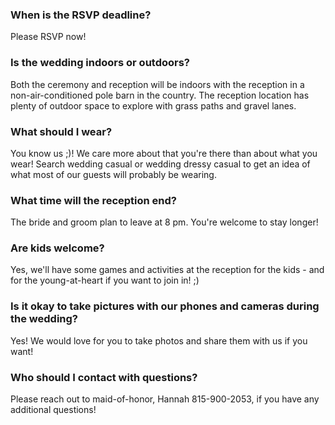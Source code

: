 ### When is the RSVP deadline?

Please RSVP now!

### Is the wedding indoors or outdoors?

Both the ceremony and reception will be indoors with the reception in a
non-air-conditioned pole barn in the country. The reception location has plenty
of outdoor space to explore with grass paths and gravel lanes.

### What should I wear?

You know us ;)! We care more about that you're there than about what you wear!
Search wedding casual or wedding dressy casual to get an idea of what most of
our guests will probably be wearing.

### What time will the reception end?

The bride and groom plan to leave at 8 pm. You're welcome to stay longer!

### Are kids welcome?

Yes, we'll have some games and activities at the reception for the kids - and
for the young-at-heart if you want to join in! ;)

### Is it okay to take pictures with our phones and cameras during the wedding?

Yes! We would love for you to take photos and share them with us if you want!

### Who should I contact with questions?

Please reach out to maid-of-honor, Hannah 815-900-2053, if you have any
additional questions!
